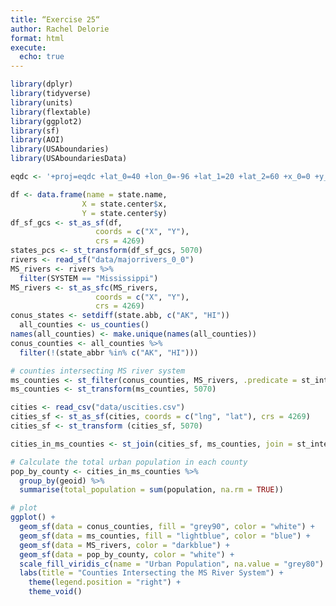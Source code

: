 ```yaml
---
title: “Exercise 25“
author: Rachel Delorie
format: html
execute:
  echo: true
---
```


```r
library(dplyr)
library(tidyverse)
library(units)
library(flextable)
library(ggplot2)
library(sf)
library(AOI)
library(USAboundaries)
library(USAboundariesData)

eqdc <- '+proj=eqdc +lat_0=40 +lon_0=-96 +lat_1=20 +lat_2=60 +x_0=0 +y_0=0 +datum=NAD83 +units=m +no_defs'

df <- data.frame(name = state.name, 
                X = state.center$x, 
                Y = state.center$y)
df_sf_gcs <- st_as_sf(df, 
                   coords = c("X", "Y"), 
                   crs = 4269)
states_pcs <- st_transform(df_sf_gcs, 5070)
rivers <- read_sf("data/majorrivers_0_0")
MS_rivers <- rivers %>% 
  filter(SYSTEM == "Mississippi")
MS_rivers <- st_as_sfc(MS_rivers, 
                   coords = c("X", "Y"), 
                   crs = 4269)
conus_states <- setdiff(state.abb, c("AK", "HI"))
  all_counties <- us_counties()
names(all_counties) <- make.unique(names(all_counties))
conus_counties <- all_counties %>%
  filter(!(state_abbr %in% c("AK", "HI")))

# counties intersecting MS river system
ms_counties <- st_filter(conus_counties, MS_rivers, .predicate = st_intersects)
ms_counties <- st_transform(ms_counties, 5070) 

cities <- read_csv("data/uscities.csv")
cities_sf <- st_as_sf(cities, coords = c("lng", "lat"), crs = 4269)
cities_sf <- st_transform (cities_sf, 5070) 

cities_in_ms_counties <- st_join(cities_sf, ms_counties, join = st_intersects)

# Calculate the total urban population in each county
pop_by_county <- cities_in_ms_counties %>%
  group_by(geoid) %>%
  summarise(total_population = sum(population, na.rm = TRUE))

# plot
ggplot() +
  geom_sf(data = conus_counties, fill = "grey90", color = "white") +
  geom_sf(data = ms_counties, fill = "lightblue", color = "blue") +
  geom_sf(data = MS_rivers, color = "darkblue") +
  geom_sf(data = pop_by_county, color = "white") +
  scale_fill_viridis_c(name = "Urban Population", na.value = "grey80") +
  labs(title = "Counties Intersecting the MS River System") +
    theme(legend.position = "right") +
    theme_void()
```
